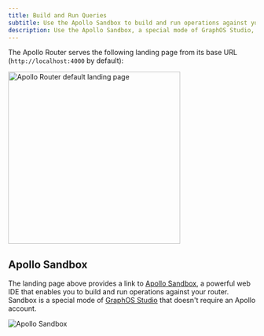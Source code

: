 ```yaml
---
title: Build and Run Queries
subtitle: Use the Apollo Sandbox to build and run operations against your router
description: Use the Apollo Sandbox, a special mode of GraphOS Studio, to build and run GraphQL operations against your graph router.
---
```


The Apollo Router serves the following landing page from its base URL (`http://localhost:4000` by default):

<img class="screenshot" src="../images/as-landing-page.jpg" alt="Apollo Router default landing page" width="350"/>

## Apollo Sandbox

The landing page above provides a link to [Apollo Sandbox](https://studio.apollographql.com/sandbox), a powerful web IDE that enables you to build and run operations against your router. Sandbox is a special mode of [GraphOS Studio](https://www.apollographql.com/docs/studio/) that doesn't require an Apollo account.

<img class="screenshot" src="../images/sandbox.jpg" alt="Apollo Sandbox"/>
